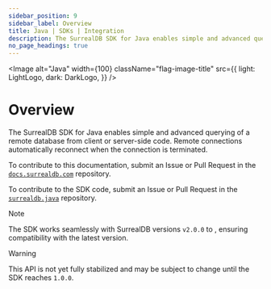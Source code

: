 ```yaml
---
sidebar_position: 9
sidebar_label: Overview
title: Java | SDKs | Integration
description: The SurrealDB SDK for Java enables simple and advanced querying of a remote or embedded database.
no_page_headings: true
---
```



<Image
    alt="Java"
    width={100}
    className="flag-image-title"
    src={{
        light: LightLogo,
        dark: DarkLogo,
    }}
/>

# Overview

The SurrealDB SDK for Java enables simple and advanced querying of a remote database from client or server-side code. Remote connections automatically reconnect when the connection is terminated.

To contribute to this documentation, submit an Issue or Pull Request in the [`docs.surrealdb.com`](https://github.com/surrealdb/docs.surrealdb.com) repository.

To contribute to the SDK code, submit an Issue or Pull Request in the [`surrealdb.java`](https://github.com/surrealdb/surrealdb.java) repository.

> [!NOTE]
> The SDK works seamlessly with SurrealDB versions `v2.0.0` to <Version />, ensuring compatibility with the latest version.

> [!WARNING]
> This API is not yet fully stabilized and may be subject to change until the SDK reaches `1.0.0`.
